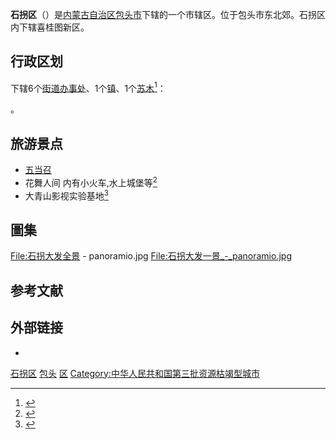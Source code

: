 {{Infobox China County
| county = 石拐区
| usedname = 
| nameorigin = [[蒙古语|蒙古语]]“什桂图”——有森林的地方
| Photo = File:鸟瞰五当召.JPG
| Photoname = [[五当召|五当召]]
| map =
| map_caption = 
| Pinyin =  Shíguǎi Qū
| Belong = [[内蒙古自治区|内蒙古自治区]][[包头市|包头市]]
| Types = [[市辖区|市辖区]]
| admincode =  150205
| founded = 
| seat = 
| officerTitle = 
| officer = 
| officerTitle2 = 
| officer2 = 
| division = 8
| town = 
| township = 2
| subdistrict = 6
| dialect = 
| post code = 014070
| phone code = 472
| coordinate = 
| area = 761平方千米
| area land = 
| area water = 
| census yr = 2004
| pop = 6万人
| density =  
| GDP = 
| GDP_as_of = 
| GDPPC = 
| carlicense = 蒙B
| web = www.shiguai.gov.cn
| web_title = 石拐区政府网
}}
'''石拐区'''（{{Mong|m=ᠰᠢᠭᠤᠶᠢᠲᠤ <br>ᠲᠣᠭᠣᠷᠢᠭ|k=Шугуйт дүүрэг}}）是[[内蒙古自治区|内蒙古自治区]][[包头市|包头市]]下辖的一个市辖区。位于包头市东北郊。石拐区内下辖喜桂图新区。

== 行政区划 ==
{{PAGENAMEBASE}}下辖6个[[街道办事处|街道办事处]]、1个[[行政建制镇|镇]]、1个[[苏木_(行政区划)|苏木]]<ref>{{PRC admin/ref sgc|15/02/05}}</ref>：

{{PRC admin/children|15/02/05}}。

==旅游景点==
*[[五当召|五当召]]
*花舞人间 内有小火车,水上城堡等<ref>{{cite web|url=http://www.baotounews.com.cn/p/612172.html|title=熊孩子放假去哪儿？花舞人间水上城堡、游玩套票暑期优惠大放送！|publisher=包头新闻网|archive-url=http://www.freezepage.com/1595169878BWAMXRUWWB|archive-date=2020-07-19}}</ref>
*大青山影视实验基地<ref>{{cite web|url=http://www.xinhuanet.com/travel/2017-08/02/c_1121421143.htm|publisher=新华网|title=内蒙古包头市石拐区|archive-url=http://www.freezepage.com/1595169683XOBYKQZWFI|archive-date=2020-07-19}}</ref>

==圖集==
<gallery>
File:石拐大发全景 - panoramio.jpg
File:石拐大发一景_-_panoramio.jpg
</gallery>

== 参考文献 ==
{{Wikisource|民政部关于内蒙古自治区包头市郊区更名为九原区、石拐矿区更名为石拐区的批复}}
{{reflist}}

== 外部链接 ==
* {{Official website|http://www.shiguai.gov.cn/|name=包头市石拐区人民政府}}

{{石拐区行政区划}}
{{包头市行政区划}}
{{内蒙古行政区划}}
{{中国资源枯竭城市}}

[[Category:石拐区|]]
[[Category:内蒙古市辖区|包头]]
[[Category:包头县级行政区|区]]
[[Category:中华人民共和国第三批资源枯竭型城市|Category:中华人民共和国第三批资源枯竭型城市]]